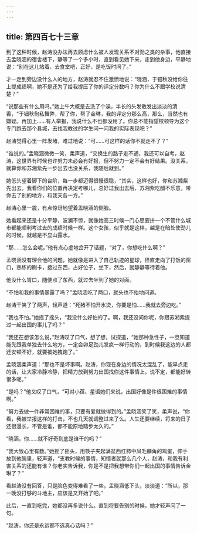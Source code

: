 ```yaml
---
---
---
```

title: 第四百七十三章
---




到了这种时候，赵涛没办法再去顾虑什么被人发现关系不对劲之类的杂事，他直接去孟晓涵的宿舍楼下，静等了一个多小时，直到看见她下来，走到他身边，平静地说：“别在这儿站着，去食堂吧，正好，是吃饭时间了。”

才一走到旁边没什么人的地方，赵涛就忍不住激愤地说：“晓涵，于钿秋没给你往上提成绩啊，她不是还为了给我提压了你的评定分数吗？你为什么不跟学校说清楚？”

“说那些有什么用吗。”她上午大概是去洗了个澡，半长的头发散发出淡淡的清香，“于钿秋徇私舞弊，帮了你，帮了金琳，我的评定分那么高，那么，当然也有嫌疑。再加上……有人举报，我说什么不也都没用了。你总不能指望校领导为这个专门跑去那个县城，去找我教过的学生问一问我的实际表现吧？”

赵涛觉得心里一阵发堵，难过地说：“可……可这样的话你不就走不了？”

“谁说的。”孟晓涵微微一笑，柔声道，“交换生的路子走不通，我还可以自考，赵涛，这世界有时候也许努力未必会有好报，但不努力一定不会有好结果。没关系，就算你和苏湘紫先一步出去也没关系，我随后就到。”

她低头望着脚下的台阶，每一步都迈得很慢很稳，“其实，这样也好，你和苏湘紫先出去，我看你们的位置再决定考哪儿，总好过我出去后，苏湘紫吃醋不乐意，带你去了别的地方，和我天各一方。”

赵涛心里一震，有点惊讶地望着孟晓涵的侧脸。

她看起来还是十分平静，波澜不惊，就像她高三时候一门心思要拼一个不管什么城市都能顺利考过去的成绩时候一样。这个女孩，似乎就是这样，越是在暗处使劲儿的时候，就越是不显山露水。

“那……怎么会呢。”他有点心虚地岔开了话题，“对了，你想吃什么啊？”

孟晓涵没有理会他的问题，她就像是进入了自己轨迹的星球，径直走向了打饭的窗口，熟练的刷卡，接过东西，占好位子，坐下，然后，就静静等待着他。

他没什么胃口，随便点了东西，就过去坐到了她的对面。

“不怕和我的事情暴露了吗？”孟晓涵吃了两口，就头也不抬地问道。

赵涛干笑了了两声，轻声道：“死猪不怕开水烫，你要是怕……我就去旁边吃。”

“我也不怕。”她摇了摇头，“我没什么好怕的了。啊，我还没问你呢，你跟苏湘紫提过一起出国的事儿了吗？”

“我还在想该怎么说，”赵涛叹了口气，想了想，试探道，“她那种急性子，一旦知道能先跟我单独去什么地方，一定会卯足劲儿发疯一样行动的，到时候我这边的人都还安顿不好，就要被她拽跑了。”

孟晓涵柔声道：“那也不是坏事啊。赵涛，你现在身边的情况太混乱了，能早点走的话，让大家冷静冷静，把精力放到努力出国找你这件事情上，说不定，都能好转很多呢。”

“是吗？”他又叹了口气，“可对小蓓、星语她们来说，出国好像是件很困难的事情啊。”

“努力去做一件非常困难的事，只要有爱就做得到的。”孟晓涵笑了笑，柔声说，“你看，我被举报这样的打击，不也几天就调整过来了么。人生还要继续，将来的日子还很漫长，不管是谁，都不能原地踏步太久的。”

“晓涵，你……就不好奇到底是谁干的吗？”

“我大致心里有数。”她摇了摇头，用筷子夹起满盆西红柿中凤毛麟角的鸡蛋，伸手放到他碗里，轻声道，“支教时候的事情，知情者就那么几个人，赵涛，和我有利害关系的还能有谁？你老实告诉我，你是不是把我想带你们一起出国的事情告诉金琳了？”

看赵涛没有回答，只是脸色变得难看了一些，孟晓涵低下头，淡淡道：“所以，那一晚没打够的斗地主，应该是又开始了吧。”

此后，一直到吃完，她都没再多说什么。直到将要告别的时候，她才轻声问了一句。

“赵涛，你还是永远都不选真心话吗？”